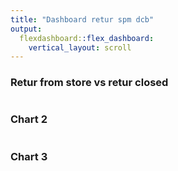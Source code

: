 ```yaml
---
title: "Dashboard retur spm dcb"
output: 
  flexdashboard::flex_dashboard:
    vertical_layout: scroll
---
```


    
### Retur from store vs retur closed
    
```r
```
    
### Chart 2

```r
```

### Chart 3

```r
```

